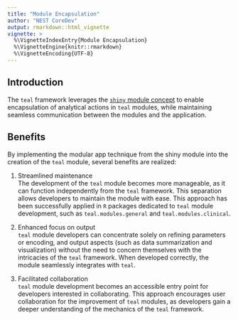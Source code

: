 ```yaml
---
title: "Module Encapsulation"
author: "NEST CoreDev"
output: rmarkdown::html_vignette
vignette: >
  %\VignetteIndexEntry{Module Encapsulation}
  %\VignetteEngine{knitr::rmarkdown}
  %\VignetteEncoding{UTF-8}
---
```


## Introduction

The `teal` framework leverages the [`shiny` module concept](https://rstudio.github.io/shiny/reference/moduleServer.html) to enable encapsulation of analytical actions in `teal` modules, while maintaining seamless communication between the modules and the application.


## Benefits

By implementing the modular app technique from the shiny module into the creation of the `teal` module, several benefits are realized:

1. Streamlined maintenance  
  The development of the `teal` module becomes more manageable, as it can function independently from the `teal` framework. 
  This separation allows developers to maintain the module with ease. This approach has been successfully applied in `R` packages dedicated to `teal` module development, such as `teal.modules.general` and `teal.modules.clinical`.

1. Enhanced focus on output  
  `teal` module developers can concentrate solely on refining parameters or encoding, and output aspects (such as data summarization and visualization) without the need to concern themselves with the intricacies of the `teal` framework. 
  When developed correctly, the module seamlessly integrates with `teal`.

1. Facilitated collaboration  
  `teal` module development becomes an accessible entry point for developers interested in collaborating. 
  This approach encourages user collaboration for the improvement of `teal` modules, as developers gain a deeper understanding of the mechanics of the `teal` framework.
